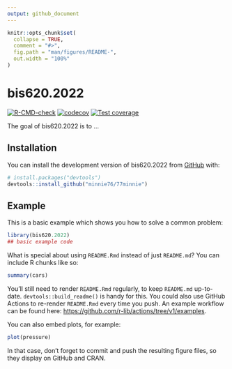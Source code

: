 ```yaml
---
output: github_document
---
```


<!-- README.md is generated from README.Rmd. Please edit that file -->

```r
knitr::opts_chunk$set(
  collapse = TRUE,
  comment = "#>",
  fig.path = "man/figures/README-",
  out.width = "100%"
)
```

# bis620.2022

<!-- badges: start -->
[![R-CMD-check](https://github.com/minnie76/77minnie/actions/workflows/R-CMD-check.yaml/badge.svg)](https://github.com/minnie76/77minnie/actions/workflows/R-CMD-check.yaml)
[![codecov](https://codecov.io/gh/minnie76/bis620.2022/branch/main/graph/badge.svg?token=8ZWG4TYCHL)](https://codecov.io/gh/minnie76/bis620.2022)
[![Test coverage](https://github.com/minnie76/bis620.2022/actions/workflows/test-coverage.yaml/badge.svg)](https://github.com/minnie76/bis620.2022/actions/workflows/test-coverage.yaml)
<!-- badges: end -->

The goal of bis620.2022 is to ...

## Installation

You can install the development version of bis620.2022 from [GitHub](https://github.com/) with:

``` r
# install.packages("devtools")
devtools::install_github("minnie76/77minnie")
```

## Example

This is a basic example which shows you how to solve a common problem:

```r
library(bis620.2022)
## basic example code
```

What is special about using `README.Rmd` instead of just `README.md`? You can include R chunks like so:

```r
summary(cars)
```

You'll still need to render `README.Rmd` regularly, to keep `README.md` up-to-date. `devtools::build_readme()` is handy for this. You could also use GitHub Actions to re-render `README.Rmd` every time you push. An example workflow can be found here: <https://github.com/r-lib/actions/tree/v1/examples>.

You can also embed plots, for example:

```r
plot(pressure)
```

In that case, don't forget to commit and push the resulting figure files, so they display on GitHub and CRAN.
